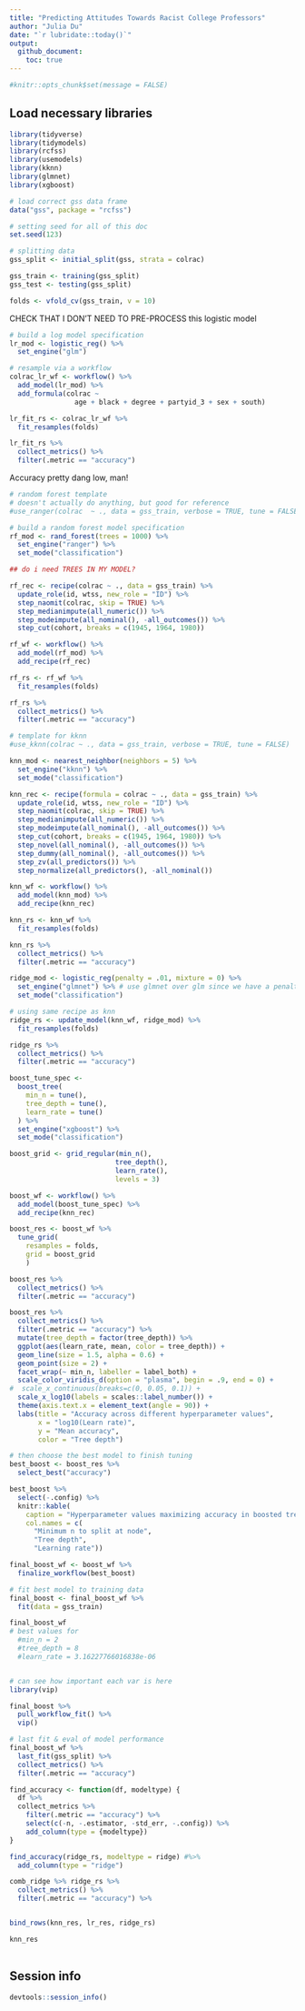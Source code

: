 ```yaml
---
title: "Predicting Attitudes Towards Racist College Professors"
author: "Julia Du"
date: "`r lubridate::today()`"
output: 
  github_document:
    toc: true
---
```


```r
#knitr::opts_chunk$set(message = FALSE)
```

## Load necessary libraries

```r
library(tidyverse)
library(tidymodels)
library(rcfss)
library(usemodels)
library(kknn)
library(glmnet)
library(xgboost)

# load correct gss data frame
data("gss", package = "rcfss")
```

```r
# setting seed for all of this doc
set.seed(123)

# splitting data
gss_split <- initial_split(gss, strata = colrac)

gss_train <- training(gss_split)
gss_test <- testing(gss_split)

folds <- vfold_cv(gss_train, v = 10)
```

CHECK THAT I DON'T NEED TO PRE-PROCESS this logistic model
```r
# build a log model specification
lr_mod <- logistic_reg() %>% 
  set_engine("glm")

# resample via a workflow
colrac_lr_wf <- workflow() %>%
  add_model(lr_mod) %>%
  add_formula(colrac ~ 
                age + black + degree + partyid_3 + sex + south)

lr_fit_rs <- colrac_lr_wf %>%
  fit_resamples(folds)

lr_fit_rs %>%
  collect_metrics() %>%
  filter(.metric == "accuracy")
```
Accuracy pretty dang low, man!

```r
# random forest template  
# doesn't actually do anything, but good for reference
#use_ranger(colrac  ~ ., data = gss_train, verbose = TRUE, tune = FALSE)

# build a random forest model specification
rf_mod <- rand_forest(trees = 1000) %>% 
  set_engine("ranger") %>% 
  set_mode("classification")

## do i need TREES IN MY MODEL?

rf_rec <- recipe(colrac ~ ., data = gss_train) %>% 
  update_role(id, wtss, new_role = "ID") %>%
  step_naomit(colrac, skip = TRUE) %>%
  step_medianimpute(all_numeric()) %>%
  step_modeimpute(all_nominal(), -all_outcomes()) %>%
  step_cut(cohort, breaks = c(1945, 1964, 1980))

rf_wf <- workflow() %>%
  add_model(rf_mod) %>%
  add_recipe(rf_rec)

rf_rs <- rf_wf %>%
  fit_resamples(folds) 

rf_rs %>%
  collect_metrics() %>% 
  filter(.metric == "accuracy")
```


```r
# template for kknn
#use_kknn(colrac ~ ., data = gss_train, verbose = TRUE, tune = FALSE)

knn_mod <- nearest_neighbor(neighbors = 5) %>%              
  set_engine("kknn") %>%             
  set_mode("classification")      

knn_rec <- recipe(formula = colrac ~ ., data = gss_train) %>% 
  update_role(id, wtss, new_role = "ID") %>%
  step_naomit(colrac, skip = TRUE) %>%
  step_medianimpute(all_numeric()) %>%
  step_modeimpute(all_nominal(), -all_outcomes()) %>%
  step_cut(cohort, breaks = c(1945, 1964, 1980)) %>%
  step_novel(all_nominal(), -all_outcomes()) %>%
  step_dummy(all_nominal(), -all_outcomes()) %>%
  step_zv(all_predictors()) %>% 
  step_normalize(all_predictors(), -all_nominal()) 

knn_wf <- workflow() %>%
  add_model(knn_mod) %>%
  add_recipe(knn_rec)

knn_rs <- knn_wf %>%
  fit_resamples(folds) 

knn_rs %>%
  collect_metrics() %>%
  filter(.metric == "accuracy")
```


```r
ridge_mod <- logistic_reg(penalty = .01, mixture = 0) %>% 
  set_engine("glmnet") %>% # use glmnet over glm since we have a penalty
  set_mode("classification")

# using same recipe as knn
ridge_rs <- update_model(knn_wf, ridge_mod) %>%
  fit_resamples(folds) 

ridge_rs %>%
  collect_metrics() %>%
  filter(.metric == "accuracy")
```
```r
boost_tune_spec <- 
  boost_tree(
    min_n = tune(),
    tree_depth = tune(), 
    learn_rate = tune()
  ) %>% 
  set_engine("xgboost") %>% 
  set_mode("classification")

boost_grid <- grid_regular(min_n(),
                          tree_depth(),
                          learn_rate(),
                          levels = 3)

boost_wf <- workflow() %>%
  add_model(boost_tune_spec) %>%
  add_recipe(knn_rec)

boost_res <- boost_wf %>% 
  tune_grid(
    resamples = folds,
    grid = boost_grid
    )

boost_res %>%
  collect_metrics() %>%
  filter(.metric == "accuracy")

boost_res %>%
  collect_metrics() %>%
  filter(.metric == "accuracy") %>%
  mutate(tree_depth = factor(tree_depth)) %>%
  ggplot(aes(learn_rate, mean, color = tree_depth)) +
  geom_line(size = 1.5, alpha = 0.6) +
  geom_point(size = 2) +
  facet_wrap(~ min_n, labeller = label_both) +
  scale_color_viridis_d(option = "plasma", begin = .9, end = 0) +
#  scale_x_continuous(breaks=c(0, 0.05, 0.1)) +
  scale_x_log10(labels = scales::label_number()) +
  theme(axis.text.x = element_text(angle = 90)) +
  labs(title = "Accuracy across different hyperparameter values",
       x = "log10(Learn rate)",
       y = "Mean accuracy",
       color = "Tree depth")
```

```r
# then choose the best model to finish tuning
best_boost <- boost_res %>%
  select_best("accuracy")

best_boost %>%
  select(-.config) %>%
  knitr::kable(
    caption = "Hyperparameter values maximizing accuracy in boosted tree model", 
    col.names = c(
      "Minimum n to split at node",
      "Tree depth", 
      "Learning rate"))

final_boost_wf <- boost_wf %>%
  finalize_workflow(best_boost)

# fit best model to training data
final_boost <- final_boost_wf %>%
  fit(data = gss_train)

final_boost_wf
# best values for
  #min_n = 2
  #tree_depth = 8
  #learn_rate = 3.16227766016838e-06


# can see how important each var is here
library(vip)

final_boost %>% 
  pull_workflow_fit() %>% 
  vip()

# last fit & eval of model performance
final_boost_wf %>%
  last_fit(gss_split) %>%
  collect_metrics() %>%
  filter(.metric == "accuracy")

```

```r
find_accuracy <- function(df, modeltype) {
  df %>%
  collect_metrics %>%
    filter(.metric == "accuracy") %>%
    select(c(-n, -.estimator, -std_err, -.config)) %>%
    add_column(type = {modeltype})
}

find_accuracy(ridge_rs, modeltype = ridge) #%>%
  add_column(type = "ridge")

comb_ridge %>% ridge_rs %>%
  collect_metrics() %>%
  filter(.metric == "accuracy") %>%


bind_rows(knn_res, lr_res, ridge_rs) 

knn_res
  
```

## Session info

```r
devtools::session_info()
```
